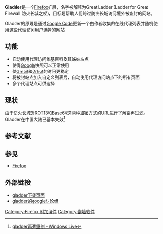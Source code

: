 {{noteTA|G1=IT}}
'''Gladder'''是一个[[Firefox|Firefox]]扩展，名字被解释为Great Ladder (Ladder for Great Firewall 防火长城之梯)，目标是帮助人们跨过防火长城访问境外被查封的网站。

Gladder的原理是通过[[Google_Code|Google Code]]更新一个由作者收集的在线代理列表并随机使用这些代理访问用户选择的网站

== 功能 ==
* 自动使用代理访问维基百科及其姊妹站点
* 使得[[Google|Google]]快照可以正常使用
* 使[[Gmail|Gmail]]和[[Orkut|Orkut]]的访问更稳定
* 将被封站点加入自定义列表后，自动使用代理访问站点下的所有页面
* 多个代理站点可供选择

== 现状 ==
由于[[防火长城|防火长城]]对[[ROT13|ROT13]]和[[Base64|Base64]]这两种加密方式的[[URL|URL]]进行了解密再过滤。Gladder在中国大陆已基本失效<ref> [http://eixay.spaces.live.com/Blog/cns!28AE208658411CCA!202.entry gladder再遭重创 - Windows Live]{{dead link|date=2018年5月 |bot=InternetArchiveBot |fix-attempted=yes }}</ref>

== 参考文献 ==
{{Reflist}}

== 参见 ==
*[[Firefox|Firefox]]

== 外部链接 ==
* [https://addons.mozilla.org/firefox/addon/2864 gladder下载页面]{{Dead link|date=2019年10月 |bot=InternetArchiveBot |fix-attempted=yes }}
* [https://groups.google.com/group/gladder gladder的google讨论组] {{Wayback|url=https://groups.google.com/group/gladder |date=20121029135802 }}

{{网络小作品}}

[[Category:Firefox_附加组件|Category:Firefox 附加组件]]
[[Category:翻墙软件|Category:翻墙软件]]